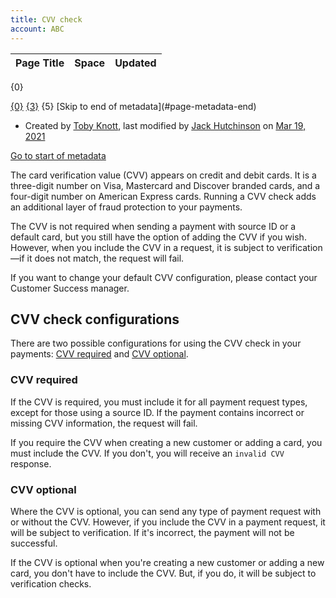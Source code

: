 ```yaml
---
title: CVV check
account: ABC
---
```


<table class="aui"> <thead> <tr class="header"> <th class="search-result-title">Page Title</th> <th class="search-result-space">Space</th> <th class="search-result-date">Updated</th> </tr> </thead> </table> <p class="search-result-count">{0}</p> <tr class="search-result"> <td class="search-result-title"><a href="{1}" class="content-type-{2}"><span>{0}</span></a></td> <td class="search-result-space"><a class="space" href="/display/{4}/" title="{3}">{3}</a></td> <td class="search-result-date"><span class="date" title="{6}">{5}</span></td> </tr> [Skip to end of metadata](#page-metadata-end)

*   Created by [Toby Knott](    /display/~toby.knott
    ), last modified by [Jack Hutchinson](    /display/~jack.hutchinson
    ) on [Mar 19, 2021](/pages/diffpagesbyversion.action?pageId=2785513&selectedPageVersions=5&selectedPageVersions=6 "Show changes")

[Go to start of metadata](#page-metadata-start)

The card verification value (CVV) appears on credit and debit cards. It is a three-digit number on Visa, Mastercard and Discover branded cards, and a four-digit number on American Express cards. Running a CVV check adds an additional layer of fraud protection to your payments.

The CVV is not required when sending a payment with source ID or a default card, but you still have the option of adding the CVV if you wish. However, when you include the CVV in a request, it is subject to verification—if it does not match, the request will fail.

If you want to change your default CVV configuration, please contact your Customer Success manager.

CVV check configurations
------------------------

There are two possible configurations for using the CVV check in your payments: [CVV required](#CVVcheck-cvvrequired) and [CVV optional](#CVVcheck-cvvoptional).

### CVV required 

If the CVV is required, you must include it for all payment request types, except for those using a source ID. If the payment contains incorrect or missing CVV information, the request will fail.

If you require the CVV when creating a new customer or adding a card, you must include the CVV. If you don't, you will receive an `invalid CVV` response.

### CVV optional 

Where the CVV is optional, you can send any type of payment request with or without the CVV. However, if you include the CVV in a payment request, it will be subject to verification. If it's incorrect, the payment will not be successful.

If the CVV is optional when you're creating a new customer or adding a new card, you don't have to include the CVV. But, if you do, it will be subject to verification checks.
